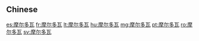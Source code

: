 ==Chinese==
{{zh-see|摩爾多瓦}}

[[es:摩尔多瓦]]
[[fr:摩尔多瓦]]
[[lt:摩尔多瓦]]
[[hu:摩尔多瓦]]
[[mg:摩尔多瓦]]
[[pt:摩尔多瓦]]
[[ro:摩尔多瓦]]
[[sv:摩尔多瓦]]